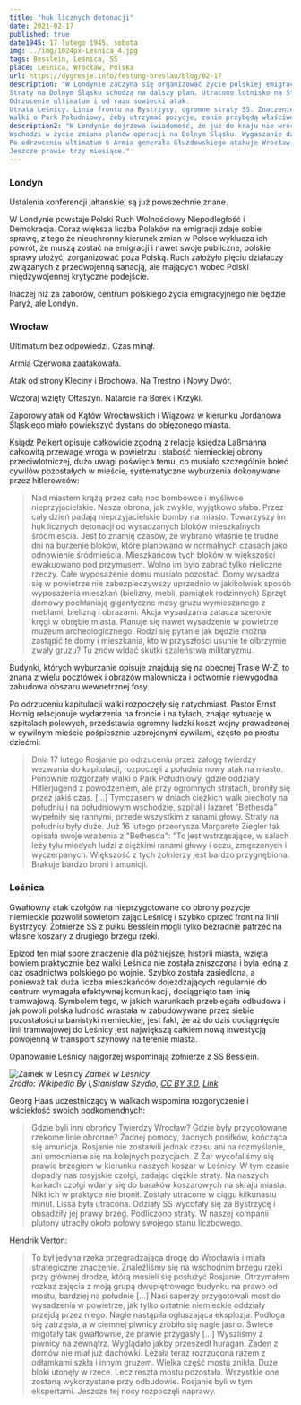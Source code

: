 ```yaml
---
title: "huk licznych detonacji"
date: 2021-02-17
published: true
date1945: 17 lutego 1945, sobota
img: ../img/1024px-Lesnica_4.jpg
tags: Besslein, Leśnica, SS
place: Leśnica, Wrocław, Polska
url: https://dygresje.info/festung-breslau/blog/02-17
description: "W Londynie zaczyna się organizować życie polskiej emigracji już z perspektywą pozostania na emigracji i pozostawienia spraw kraju w kraju.
Straty na Dolnym Śląsku schodzą na dalszy plan. Utracono lotnisko na Strachowicach, pozostaje już tylko lotnisko na Gądowie Małym niebezpiecznie blisko linii frontu.
Odrzucenie ultimatum i od razu sowiecki atak. 
Utrata Leśnicy. Linia frontu na Bystrzycy, ogromne straty SS. Znaczenie szybkiego zdobycia Leśnicy dla przyszłości Wrocławia.
Walki o Park Południowy, żeby utrzymać pozycje, zanim przybędą właściwe oddziały, Ahlfen rzuca do walki dzieci z Hitlerjugend."
description2: "W Londynie dojrzewa świadomość, że już do kraju nie wrócą.
Wschodzi w życie zmiana planów operacji na Dolnym Śląsku. Wygaszanie działań.
Po odrzuceniu ultimatum 6 Armia generała Głuzdowskiego atakuje Wrocław, błyskawicznym atakiem pancernym zdobywa Leśnicę, od południa dociera do nasypu, zaciekłe walki w Parku Południowym. Z braku innych jednostek komendant Ahlfen rzuca do walki chłopców z Hitlerjugend. Ogromne straty.
Jeszcze prawie trzy miesiące."
---
```


### Londyn

Ustalenia konferencji jałtańskiej są już powszechnie znane.

W Londynie powstaje Polski Ruch Wolnościowy Niepodległość i Demokracja. Coraz większa liczba Polaków na emigracji zdaje sobie sprawę, z tego że nieuchronny kierunek zmian w Polsce wyklucza ich powrót, że muszą zostać na emigracji i nawet swoje publiczne, polskie sprawy ułożyć, zorganizować poza Polską. Ruch założyło pięciu działaczy związanych z przedwojenną sanacją, ale mających wobec Polski międzywojennej krytyczne podejście.

Inaczej niż za zaborów, centrum polskiego życia emigracyjnego nie będzie Paryż, ale Londyn.

### Wrocław

Ultimatum bez odpowiedzi. Czas minął.

Armia Czerwona zaatakowała.

Atak od strony Kleciny i Brochowa. Na Trestno i Nowy Dwór.

Wczoraj wzięty Ołtaszyn. Natarcie na Borek i Krzyki.

Zaporowy atak od Kątów Wrocławskich i Wiązowa w kierunku Jordanowa Śląskiego miało powiększyć dystans do oblęzonego miasta.

Ksiądz Peikert opisuje całkowicie zgodną z relacją księdza Laßmanna całkowitą przewagę wroga w powietrzu i słabość niemieckiej obrony przeciwlotniczej, dużo uwagi poświęca temu, co musiało szczególnie boleć cywilów pozostałych w mieście, systematyczne wyburzenia dokonywane przez hitlerowców:
>Nad miastem krążą przez całą noc bombowce i myśliwce nieprzyjacielskie. Nasza obrona, jak zwykle, wyjątkowo słaba. Przez cały dzień padają nieprzyjacielskie bomby na miasto. Towarzyszy im huk licznych detonacji od wysadzanych bloków mieszkalnych śródmieścia. Jest to znamię czasów, że wybrano właśnie te trudne dni na burzenie bloków, które planowano w normalnych czasach jako odnowienie śródmieścia. Mieszkańców tych bloków w większości ewakuowano pod przymusem. Wolno im było zabrać tylko nieliczne rzeczy. Całe wyposażenie domu musiało pozostać. Domy wysadza się w powietrze nie zabezpieczywszy uprzednio w jakikolwiek sposób wyposażenia mieszkań (bielizny, mebli, pamiątek rodzinnych) Sprzęt domowy pochłaniają gigantyczne masy gruzu wymieszanego z meblami, bielizną i obrazami. Akcja wysadzania zatacza szerokie kręgi w obrębie miasta. Planuje się nawet wysadzenie w powietrze muzeum archeologicznego. Rodzi się pytanie jak będzie można zastąpić te domy i mieszkania, kto w przyszłości usunie te olbrzymie zwały gruzu? Tu znów widać skutki szaleństwa militaryzmu.

Budynki, których wyburzanie opisuje znajdują się na obecnej Trasie W-Z, to znana z wielu pocztówek i obrazów malownicza i potwornie niewygodna zabudowa obszaru wewnętrznej fosy.

Po odrzuceniu kapitulacji walki rozpoczęły się natychmiast. Pastor Ernst Hornig relacjonuje wydarzenia na froncie i na tyłach, znając sytuację w szpitalach polowych, przedstawia ogromny ludzki koszt wojny prowadzonej w cywilnym mieście pośpiesznie uzbrojonymi cywilami, często po prostu dziećmi:
>Dnia 17 lutego Rosjanie po odrzuceniu przez załogę twierdzy wezwania do kapitulacji, rozpoczęli z południa nowy atak na miasto. Ponownie rozgorzały walki o Park Południowy, gdzie oddziały Hitlerjugend z powodzeniem, ale przy ogromnych stratach, broniły się przez jakiś czas. [...] Tymczasem w dniach ciężkich walk piechoty na południu i na południowym wschodzie, szpital i lazaret "Bethesda" wypełniły się rannymi, przede wszystkim z ranami głowy. Straty na południu były duże. Już 16 lutego przeorysza Margarete Ziegler tak opisała swoje wrażenia z "Bethesda": "To jest wstrząsające, w salach leży tylu młodych ludzi z ciężkimi ranami głowy i oczu, zmęczonych i wyczerpanych. Większość z tych żołnierzy jest bardzo przygnębiona. Brakuje bardzo broni i amunicji.

### Leśnica

Gwałtowny atak czołgów na nieprzygotowane do obrony pozycje niemieckie pozwolił sowietom zając Leśnicę i szybko oprzeć front na linii Bystrzycy. Żołnierze SS z pułku Besslein mogli tylko bezradnie patrzeć na własne koszary z drugiego brzegu rzeki.

Epizod ten miał spore znaczenie dla późniejszej historii miasta, wzięta bowiem praktycznie bez walki Leśnica nie została zniszczona i była jedną z oaz osadnictwa polskiego po wojnie. Szybko została zasiedlona, a ponieważ tak duża liczba mieszkańców dojeżdżających regularnie do centrum wymagała efektywnej komunikacji, dociągnięto tam linię tramwajową. Symbolem tego, w jakich warunkach przebiegała odbudowa i jak powoli polska ludność wrastała w zabudowywane przez siebie pozostałości urbanistyki niemieckiej, jest fakt, że aż do dziś dociągnięcie linii tramwajowej do Leśnicy jest największą całkiem nową inwestycją powojenną w transport szynowy na terenie miasta.

Opanowanie Leśnicy najgorzej wspominają żołnierze z SS Besslein.

![Zamek w Lesnicy](../img/1024px-Lesnica_4.jpg)
*Zamek w Lesnicy<br />
Źródło: Wikipedia By I,Stanislaw Szydlo, [CC BY 3.0](https://creativecommons.org/licenses/by/3.0"), [Link](https://commons.wikimedia.org/w/index.php?curid=4987853)*

Georg Haas uczestniczący w walkach wspomina rozgoryczenie i wściekłość swoich podkomendnych:
>Gdzie byli inni obrońcy Twierdzy Wrocław? Gdzie były przygotowane rzekome linie obronne? Żadnej pomocy, żadnych posiłków, kończąca się amunicja. Rosjanie nie zostawili jednak czasu ani na rozmyślanie, ani umocnienie się na kolejnych pozycjach. Z Żar wycofaliśmy się prawie brzegiem w kierunku naszych koszar w Leśnicy. W tym czasie dopadły nas rosyjskie czołgi, zadając ciężkie straty. Na naszych karkach czołgi wdarły się do baraków koszarowych na skraju miasta. Nikt ich w praktyce nie bronił. Zostały utracone w ciągu kilkunastu minut. Lissa była utracona. Odziały SS wycofały się za Bystrzycę i obsadziły jej prawy brzeg. Podliczono straty. W naszej kompanii plutony utraciły około połowy swojego stanu liczbowego.

Hendrik Verton:
>To był jedyna rzeka przegradzająca drogę do Wrocławia i miała strategiczne znaczenie. Znaleźliśmy się na wschodnim brzegu rzeki przy głównej drodze, którą musieli się posłużyć Rosjanie. Otrzymałem rozkaz zajęcia z moją grupą dwupiętrowego budynku na prawo od mostu, bardziej na południe [...] Nasi saperzy przygotowali most do wysadzenia w powietrze, jak tylko ostatnie niemieckie oddziały przejdą przez niego. Nagle nastąpiła ogłuszająca eksplozja. Podłoga się zatrzęsła, a w ciemnej piwnicy zrobiło się nagle jasno. Świece migotały tak gwałtownie, że prawie przygasły [...] Wyszliśmy z piwnicy na zewnątrz. Wyglądało jakby przeszedł huragan. Żaden z domów nie miał już dachówki. Leżała teraz rozrzucona razem z odłamkami szkła i innym gruzem. Wielka część mostu znikła. Duże bloki utonęły w rzece. Lecz reszta mostu pozostała. Wszystkie one zostaną wykorzystane przy odbudowie. Rosjanie byli w tym ekspertami. Jeszcze tej nocy rozpoczęli naprawy.

